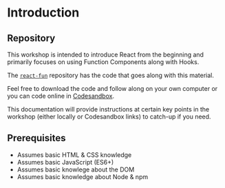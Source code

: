 # Introduction

## Repository

This workshop is intended to introduce React from the beginning and primarily focuses on using Function Components along with Hooks.

The [`react-fun`](https://github.com/elijahmanor/react-fun) repository has the code that goes along with this material.

Feel free to download the code and follow along on your own computer or you can code online in [Codesandbox](https://codesandbox.io).

This documentation will provide instructions at certain key points in the workshop (either locally or Codesandbox links) to catch-up if you need.

## Prerequisites

- Assumes basic HTML & CSS knowledge
- Assumes basic JavaScript (ES6+)
- Assumes basic knowlege about the DOM
- Assumes basic knowledge about Node & npm
